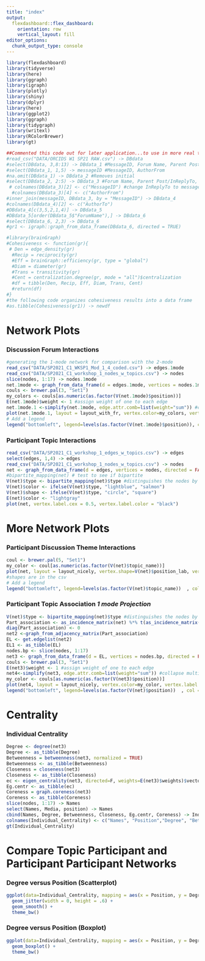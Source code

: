```yaml
---
title: "index"
output: 
  flexdashboard::flex_dashboard:
    orientation: row
    vertical_layout: fill
editor_options: 
  chunk_output_type: console
---
```


```r
library(flexdashboard)
library(tidyverse)
library(here)
library(ggraph)
library(igraph)
library(plotly)
library(shiny)
library(dplyr)
library(here)
library(ggplot2)
library(ggraph)
library(tidygraph)
library(writexl)
library(RColorBrewer)
library(gt)
```

```r
##Commented this code out for later application...to use in more real time application for summer encompass workshop
#read_csv("DATA/ORCIDS W1 SP21 RAW.csv") -> DBdata
#select(DBdata, 3,8:13) -> DBdata_1 #MessageID, Forum Name, Parent Post/InReplyTo, ThreadID, AuthorFrom
#select(DBdata_1, 1,5) -> messageID #MessageID, AuthorFrom
#na.omit(DBdata_1) -> DBdata_2 #Removes initial
#select(DBdata_2, 2:5) -> DBdata_3 #Forum Name, Parent Post/InReplyTo, ThreadID, AuthorFrom
 # colnames(DBdata_3)[2] <- c("MessageID") #change InReplyTo to message ID
  #colnames(DBdata_3)[4] <- c("AuthorFrom") 
#inner_join(messageID, DBdata_3, by = "MessageID") -> DBdata_4
#colnames(DBdata_4)[2] <- c("AuthorTo")
#DBdata_4[c(3,5,2,1,4)] -> DBdata_5
#DBdata_5[order(DBdata_5$"ForumName"),] -> DBdata_6
#select(DBdata_6, 2,3) -> DBdata_6
#gr1 <- igraph::graph_from_data_frame(DBdata_6, directed = TRUE)
```

```r
#library(brainGraph)
#Cohesiveness <- function(gr){ 
 # Den = edge_density(gr)
  #Recip = reciprocity(gr)
  #Eff = brainGraph::efficiency(gr, type = "global")
  #Diam = diameter(gr)
  #Trans = transitivity(gr)
  #Cent = centralization.degree(gr, mode = "all")$centralization
  #df = tibble(Den, Recip, Eff, Diam, Trans, Cent)
  #return(df)  
#}
#the following code organizes cohesiveness results into a data frame
#as.tibble(Cohesiveness(gr1)) -> newdf
```

# Network Plots

### Discussion Forum Interactions

```r
#generating the 1-mode network for comparison with the 2-mode
read_csv("DATA/SP2021_C1_WKSP1_Mod_1_4_coded.csv") -> edges.1mode
read_csv("DATA/SP2021_C1_workshop_1_nodes_w_topics.csv") -> nodes
slice(nodes, 1:17) -> nodes.1mode
net.1mode <- graph_from_data_frame(d = edges.1mode, vertices = nodes.1mode, directed = TRUE)
couls <- brewer.pal(3, "Set1") 
my_colors <- couls[as.numeric(as.factor(V(net.1mode)$position))]
E(net.1mode)$weight <- 1 #assign weight of one to each edge
net.1mode.1 <-simplify(net.1mode, edge.attr.comb=list(weight="sum")) #collapse multiple edges into weighted according to sum
plot(net.1mode.1, layout = layout_with_fr, vertex.color=my_colors, vertex.label.color="black", vertex.label.dist=1, edge.arrow.size=.01, vertex.size=8, vertex.label=NA, edge.width=E(net.1mode.1)$weight)
# Add a legend
legend("bottomleft", legend=levels(as.factor(V(net.1mode)$position)), col = couls , bty = "n", pch=20 , pt.cex = 1, cex = .5, text.col=couls, horiz = FALSE, inset = c(.01, .01))
```


### Participant Topic Interactions

```r
read_csv("DATA/SP2021_C1_workshop_1_edges_w_topics.csv") -> edges
select(edges, 1,4) -> edges
read_csv("DATA/SP2021_C1_workshop_1_nodes_w_topics.csv") -> nodes
net <- graph_from_data_frame(d = edges, vertices = nodes, directed = FALSE)
#bipartite_mapping(net) # test to see if bipartite
V(net)$type <- bipartite_mapping(net)$type #distinguishes the nodes by mode
V(net)$color <- ifelse(V(net)$type, "lightblue", "salmon")
V(net)$shape <- ifelse(V(net)$type, "circle", "square")
E(net)$color <- "lightgray"
plot(net, vertex.label.cex = 0.5, vertex.label.color = "black")

```

# More Network Plots

### Participant Discussion Theme Interactions

```r


coul <- brewer.pal(5, "Set1")
my_color <- coul[as.numeric(as.factor(V(net)$topic_name))]
plot(net, layout = layout_nicely, vertex.shape=V(net)$position_lab, vertex.color=my_color, vertex.size= 8, vertex.label=NA) 
#shapes are in the csv
# Add a legend
legend("bottomleft", legend=levels(as.factor(V(net)$topic_name))  , col = coul , bty = "n", pch=20 , pt.cex = 1, cex = .5, text.col=coul , horiz = FALSE, inset = c(.01, .01))

```

### Participant Topic Association *1 mode Projection*

```r
V(net)$type <- bipartite_mapping(net)$type #distinguishes the nodes by mode
Part_association <- as_incidence_matrix(net) %*% t(as_incidence_matrix(net)) 
diag(Part_association) <- 0
net2 <-graph_from_adjacency_matrix(Part_association) 
EL <- get.edgelist(net2)
EL1 <- as_tibble(EL)
nodes.bp <- slice(nodes, 1:17)
net3 <- graph_from_data_frame(d = EL, vertices = nodes.bp, directed = FALSE)
couls <- brewer.pal(3, "Set1")
E(net3)$weight <- 1 #assign weight of one to each edge
net4<-simplify(net3, edge.attr.comb=list(weight="sum")) #collapse multiple edges into weighted according to sum
my_color <- couls[as.numeric(as.factor(V(net3)$position))]
plot(net4, layout = layout_nicely, vertex.color=my_color, vertex.label.color="black", vertex.label.dist=1, edge.arrow.size=.01, vertex.size=8, vertex.label=NA, edge.width=.5*E(net4)$weight)
legend("bottomleft", legend=levels(as.factor(V(net)$position))  , col = coul , bty = "n", pch=20 , pt.cex = 1, cex = .5, text.col=coul , horiz = FALSE, inset = c(.1, .01))
```

# Centrality

### Individual Centrality

```r
Degree <- degree(net3)
Degree <- as_tibble(Degree)
Betweenness = betweenness(net3, normalized = TRUE)
Betweenness <- as_tibble(Betweenness)
Closeness = closeness(net3)
Closeness <- as_tibble(Closeness)
ec <- eigen_centrality(net3, directed=F, weights=E(net3)$weights)$vector
Eg.centr <- as_tibble(ec)
Coreness = graph.coreness(net3)
Coreness <- as_tibble(Coreness)
slice(nodes, 1:17) -> Names
select(Names, Media, position) -> Names
cbind(Names, Degree, Betweenness, Closeness, Eg.centr, Coreness) -> Individual_Centrality
colnames(Individual_Centrality) <- c("Names", "Position","Degree", "Betweenness", "Closeness", "Eigenvector", "Coreness")
gt(Individual_Centrality)
```

# Compare Topic Participant and Participant Participant Networks

### Degree versus Position (Scatterplot)

```r
ggplot(data=Individual_Centrality, mapping = aes(x = Position, y = Degree)) + 
  geom_jitter(width = 0, height = .6) +
  geom_smooth() +
  theme_bw()
```


### Degree versus Position (Boxplot)

```r
ggplot(data=Individual_Centrality, mapping = aes(x = Position, y = Degree)) + 
  geom_boxplot() +
  theme_bw()
```
















